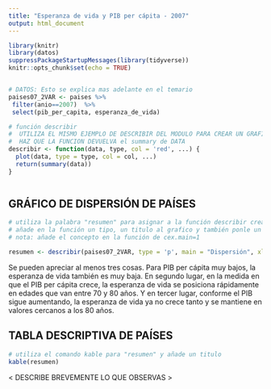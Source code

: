 ```yaml
---
title: "Esperanza de vida y PIB per cápita - 2007"
output: html_document
---
```


```r
library(knitr)
library(datos)
suppressPackageStartupMessages(library(tidyverse))
knitr::opts_chunk$set(echo = TRUE)


# DATOS: Esto se explica mas adelante en el temario
paises07_2VAR <- paises %>% 
 filter(anio==2007)  %>%
 select(pib_per_capita, esperanza_de_vida)

# función describir
#  UTILIZA EL MISMO EJEMPLO DE DESCRIBIR DEL MODULO PARA CREAR UN GRAFICO DE PUNTOS ROJOS A PARTIR DE data
#  HAZ QUE LA FUNCION DEVUELVA el summary de DATA 
describir <- function(data, type, col = 'red', ...) {
  plot(data, type = type, col = col, ...)
  return(summary(data))
}



```

## GRÁFICO DE DISPERSIÓN DE PAÍSES

```r

# utiliza la palabra "resumen" para asignar a la función describir creada anteriormente para los datos de paises07_2VAR 
# añade en la función un tipo, un titulo al grafico y también ponle un titulo a los ejes
# nota: añade el concepto en la función de cex.main=1

resumen <- describir(paises07_2VAR, type = 'p', main = "Dispersión", xlab = "PIB per cápita", ylab = "Esperanza de vida", cex.main = 1)


```

Se pueden apreciar al menos tres cosas. Para PIB per cápita muy bajos, la esperanza de vida también es muy baja. En segundo lugar, en la medida en que el PIB per cápita crece, la esperanza de vida se posiciona rápidamente en edades que van entre 70 y 80 años. Y en tercer lugar, conforme el PIB sigue aumentando, la esperanza de vida ya no crece tanto y se mantiene en valores cercanos a los 80 años.

## TABLA DESCRIPTIVA DE PAÍSES 

```r
# utiliza el comando kable para "resumen" y añade un titulo 
kable(resumen)

```

< DESCRIBE BREVEMENTE LO QUE OBSERVAS >
